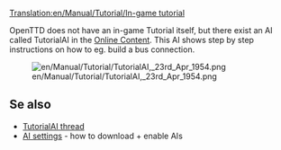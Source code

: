 [[Translation:en/Manual/Tutorial/In-game tutorial]]
{{en/Manual/Tutorial/Navigation}}

OpenTTD does not have an in-game Tutorial itself, but there exist an AI called TutorialAI in the [[en/Manual/Online content|Online Content]]. This AI shows step by step instructions on how to eg. build a bus connection.


[[File:en/Manual/Tutorial/TutorialAI, 23rd Apr 1954.png]]


==Se also==
* [http://www.tt-forums.net/viewtopic.php?f=65&t=55400 TutorialAI thread]
* [[en/Manual/AI settings|AI settings]] - how to download + enable AIs